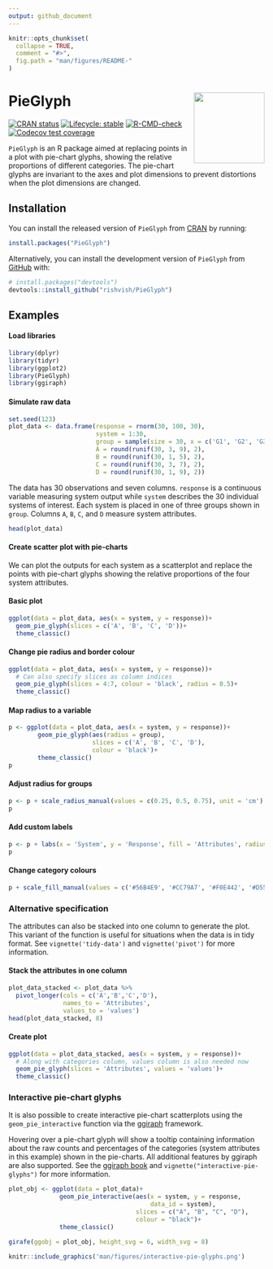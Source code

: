 ```yaml
---
output: github_document
---
```


<!-- README.md is generated from README.Rmd. Please edit that file -->

```r
knitr::opts_chunk$set(
  collapse = TRUE,
  comment = "#>",
  fig.path = "man/figures/README-"
)
```


# PieGlyph <img src="man/figures/logo.png" align="right" height="139" />


<!-- badges: start -->
[![CRAN status](https://www.r-pkg.org/badges/version/PieGlyph)](https://CRAN.R-project.org/package=PieGlyph)
[![Lifecycle: stable](https://img.shields.io/badge/lifecycle-stable-brightgreen.svg)](https://lifecycle.r-lib.org/articles/stages.html#stable)
[![R-CMD-check](https://github.com/rishvish/PieGlyph/actions/workflows/R-CMD-check.yaml/badge.svg)](https://github.com/rishvish/PieGlyph/actions/workflows/R-CMD-check.yaml)
[![Codecov test coverage](https://codecov.io/gh/rishvish/PieGlyph/branch/main/graph/badge.svg)](https://app.codecov.io/gh/rishvish/PieGlyph?branch=main)
<!-- badges: end -->

`PieGlyph` is an R package aimed at replacing points in a plot with pie-chart glyphs, showing the relative proportions of different categories. The pie-chart glyphs are invariant to the axes and plot dimensions to prevent distortions when the plot dimensions are changed.

## Installation

You can install the released version of `PieGlyph` from [CRAN](https://cran.r-project.org/) by running:
``` r
install.packages("PieGlyph")
```
Alternatively, you can install the development version of `PieGlyph` from [GitHub](https://github.com/) with:

``` r
# install.packages("devtools")
devtools::install_github("rishvish/PieGlyph")
```

## Examples

#### Load libraries

```r
library(dplyr)
library(tidyr)
library(ggplot2)
library(PieGlyph)
library(ggiraph)
```

#### Simulate raw data

```r
set.seed(123)
plot_data <- data.frame(response = rnorm(30, 100, 30),
                        system = 1:30,
                        group = sample(size = 30, x = c('G1', 'G2', 'G3'), replace = T),
                        A = round(runif(30, 3, 9), 2),
                        B = round(runif(30, 1, 5), 2),
                        C = round(runif(30, 3, 7), 2),
                        D = round(runif(30, 1, 9), 2))
```

The data has 30 observations and seven columns. `response` is a continuous variable measuring system output while `system` describes the 30 individual systems of interest. Each system is placed in one of three groups shown in `group`. Columns `A`, `B`, `C`, and `D` measure system attributes.

```r
head(plot_data)
```

#### Create scatter plot with pie-charts

We can plot the outputs for each system as a scatterplot and replace the points with pie-chart glyphs showing the relative proportions of the four system attributes.

#### Basic plot

```r
ggplot(data = plot_data, aes(x = system, y = response))+
  geom_pie_glyph(slices = c('A', 'B', 'C', 'D'))+
  theme_classic()
```

#### Change pie radius and border colour

```r
ggplot(data = plot_data, aes(x = system, y = response))+
  # Can also specify slices as column indices
  geom_pie_glyph(slices = 4:7, colour = 'black', radius = 0.5)+ 
  theme_classic()
```

#### Map radius to a variable

```r
p <- ggplot(data = plot_data, aes(x = system, y = response))+
        geom_pie_glyph(aes(radius = group), 
                       slices = c('A', 'B', 'C', 'D'), 
                       colour = 'black')+
        theme_classic()
p
```

#### Adjust radius for groups

```r
p <- p + scale_radius_manual(values = c(0.25, 0.5, 0.75), unit = 'cm')
p
```

#### Add custom labels

```r
p <- p + labs(x = 'System', y = 'Response', fill = 'Attributes', radius = 'Group')
p
```

#### Change category colours

```r
p + scale_fill_manual(values = c('#56B4E9', '#CC79A7', '#F0E442', '#D55E00'))
```

### Alternative specification

The attributes can also be stacked into one column to generate the plot. This variant of the function is useful for situations  when the data is in tidy format. See `vignette('tidy-data')` and `vignette('pivot')` for more information.


#### Stack the attributes in one column

```r
plot_data_stacked <- plot_data %>% 
  pivot_longer(cols = c('A','B','C','D'), 
               names_to = 'Attributes', 
               values_to = 'values')
head(plot_data_stacked, 8)
```

#### Create plot

```r
ggplot(data = plot_data_stacked, aes(x = system, y = response))+
  # Along with categories column, values column is also needed now
  geom_pie_glyph(slices = 'Attributes', values = 'values')+
  theme_classic()
```

### Interactive pie-chart glyphs

It is also possible to create interactive pie-chart scatterplots using the `geom_pie_interactive` function via the [ggiraph](https://davidgohel.github.io/ggiraph/) framework.

Hovering over a pie-chart glyph will show a tooltip containing information about the raw counts and percentages of the categories (system attributes in this example) shown in the pie-charts. All additional features by ggiraph are also supported. See the [ggiraph book](https://www.ardata.fr/ggiraph-book/) and `vignette("interactive-pie-glyphs")` for more information.

```r
plot_obj <- ggplot(data = plot_data)+
              geom_pie_interactive(aes(x = system, y = response,
                                       data_id = system),
                                   slices = c("A", "B", "C", "D"), 
                                   colour = "black")+
              theme_classic()

girafe(ggobj = plot_obj, height_svg = 6, width_svg = 8)
```

```r
knitr::include_graphics('man/figures/interactive-pie-glyphs.png')
```


